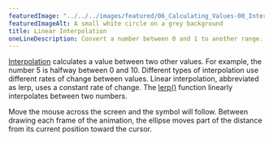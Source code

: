 ---
featuredImage: "../../../images/featured/06_Calculating_Values-00_Interpolate-thumbnail.png"
featuredImageAlt: A small white circle on a grey background
title: Linear Interpolation
oneLineDescription: Convert a number between 0 and 1 to another range.
---

<a href="https://developer.mozilla.org/en-US/docs/Glossary/Interpolation" target="_blank">Interpolation</a>
calculates a value between two other values. For example, the number 5 is
halfway between 0 and 10. Different types of interpolation use
different rates of change between values. Linear interpolation,
abbreviated as lerp, uses a constant rate of change. The
<a href="https://p5js.org/reference/#/p5/lerp" target="_blank">lerp()</a>
function linearly interpolates between two numbers.

Move the mouse across the screen and the symbol will follow.
Between drawing each frame of the animation, the ellipse moves part
of the distance from its current position toward the cursor.